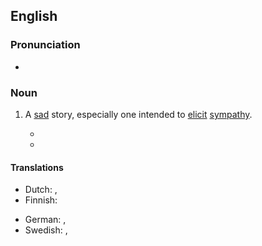 ==English==

===Pronunciation===
* {{audio|en|En-au-sob story.ogg|Audio (AU)}}

===Noun===
{{en-noun}}

# {{lb|en|idiomatic}} A [[sad]] story, especially one intended to [[elicit]] [[sympathy]].
#* {{quote-book|en|1922|[[w:Upton Sinclair|Upton Sinclair]]|They call Me Carpenter|chapter=14|passage="Dis picture is called ''De Tale o' Two Cities'', and it's de French revolution. It's about a feller vot takes anodder feller's place and gits his head cut off; and say, dere's a '''sob story''' in it vot's a vunder."}}
#* {{quote-book|en|2006|[[w:Keith Donohue|Keith Donohue]]|The Stolen Child|isbn=9781400096534|url=http://books.google.ca/books?id=9ApE1F48IVwC&pg=PA56&dq=%22sob+story%22+subject:%22fiction%22&lr=&as_drrb_is=b&as_minm_is=0&as_miny_is=2001&as_maxm_is=0&as_maxy_is=2008&as_brr=3&cd=27#v=onepage&q=%22sob%20story%22%20subject%3A%22fiction%22&f=false|page=56|passage=Mr. Martin objected at first to the bastardization of my talent, but I gave him a '''sob story''' about needing money for lessons.}}

====Translations====
{{trans-top|sad story}}
* Dutch: {{t+|nl|smartlap}}, {{t+|nl|tranentrekker}}
* Finnish: {{t+|fi|nyyhkytarina}}
{{trans-mid}}
* German: {{t+|de|Schnulze|f}}, {{t|de|Schmachtfetzen|m}}
* Swedish: {{t|sv|snyfthistoria}}, {{t|sv|snyftare}}
{{trans-bottom}}